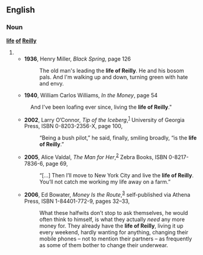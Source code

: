 {{rfv}}
==English==

===Noun===
'''[[life]] [[of]] [[Reilly]]'''

# {{alternative spelling of|life of Riley}}
#* '''1936''', Henry Miller, ''Black Spring'', page 126
#*: The old man's leading the '''life of Reilly'''. He and his bosom pals. And I'm walking up and down, turning green with hate and envy.
#* '''1940''', William Carlos Williams, ''In the Money'', page 54
#: And I've been loafing ever since, living the '''life of Reilly'''." 
#* '''2002''', Larry O’Connor, ''Tip of the Iceberg'',<sup>[http://books.google.com/books?id=w9Vd-aNrIr4C]</sup> University of Georgia Press, ISBN 0-8203-2356-X, page 100,
#*: “Being a bush pilot,” he said, finally, smiling broadly, “is the '''life of Reilly'''.”
#* '''2005''', Alice Valdal, ''The Man for Her'',<sup>[http://books.google.com/books?id=dnF7Zk3BUVUC]</sup> Zebra Books, ISBN 0-8217-7836-6, page 69,
#*: “[…] Then I’ll move to New York City and live the '''life of Reilly'''. You’ll not catch me working my life away on a farm.” <!-- quotation marks in original -->
#* '''2006''', Ed Bowater, ''Money Is the Route'',<sup>[http://books.google.com/books?id=KR96nWAEFHEC]</sup> self-published via Athena Press, ISBN 1-84401-772-9, pages 32–33,
#*: What these halfwits don’t stop to ask themselves, he would often think to himself, is what they actually ''need'' any more money for. They already have the '''life of Reilly''', living it up every weekend, hardly wanting for anything, changing their mobile phones – not to mention their partners – as frequently as some of them bother to change their underwear.